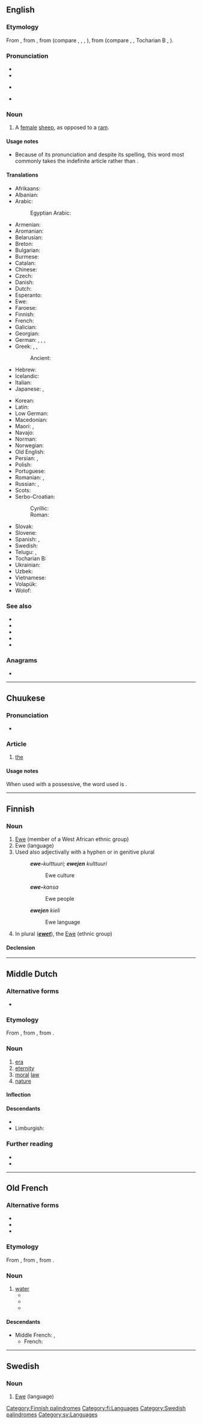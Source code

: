 {{also|Ewe|-ewe|éwé}}
==English==
{{wikipedia|Sheep}}

===Etymology===
From {{inh|en|enm|ewe}}, from {{inh|en|ang|ēowu}}, from {{inh|en|gem-pro|*awiz}} (compare {{cog|ang|ēow|t=sheep}}, {{cog|fy|ei}}, {{cog|nl|ooi}}, {{cog|de|Aue}}), from {{inh|en|ine-pro|*h₂ówis|t=sheep}} (compare {{cog|sga|oí}}, {{cog|la|ovis}}, Tocharian B {{cog|txb|āᵤw|ā(ᵤ)w}}, {{cog|lt|avìs|t=ewe}}).

===Pronunciation===
* {{IPA|/juː/|lang=en}}
* {{rhymes|uː|lang=en}}
* {{homophones|lang=en|u|yew|you}} {{qualifier|in all dialects}}
* {{homophones|lang=en|hew|hue}} {{qualifier|in h-dropping dialects}}

===Noun===
{{en-noun}}

# A [[female]] [[sheep]], as opposed to a [[ram]].
#: {{RQ:King James Version|Genesis|31|38|passage=This twentie yeeres haue I bene with thee: thy '''ewes''' and thy shee goates haue not cast their yong, and the rammes of thy flocke haue I not eaten.}}

====Usage notes====
* Because of its pronunciation and despite its spelling, this word most commonly takes the indefinite article {{m|en|a}} rather than {{m|en|an}}.

====Translations====
{{trans-top|female sheep}}
* Afrikaans: {{t+|af|skaapooi}}
* Albanian: {{t+|sq|dele}}
* Arabic: {{t|ar|نَعْجَة|f}}
*: Egyptian Arabic: {{t|arz|نعجة|f|tr=naʿga}}
* Armenian: {{t+|hy|մաքի}}
* Aromanian: {{t+|rup|oai|f}}
* Belarusian: {{t|be|аве́чка|f}}
* Breton: {{t+|br|dañvadez|f}}
* Bulgarian: {{t+|bg|овца́|f}}
* Burmese: {{t+|my|သိုးမ}}
* Catalan: {{t+|ca|ovella|f}}
* Chinese: {{t+|zh|牂|tr=[[zāng]]|sc=Hani}}
* Czech: {{t+|cs|ovce|f}}
* Danish: {{t|da|moderfår}}
* Dutch: {{t+|nl|ooi|f}}
* Esperanto: {{t|eo|ŝafino}}
* Ewe: {{t|ee|alẽnɔ}}
* Faroese: {{t|fo|ær|f}}
* Finnish: {{t+|fi|uuhi}}
* French: {{t+|fr|brebis|f}}
* Galician: {{t+|gl|ovella|f}}
* Georgian: {{t|ka|ცხვარი}}
* German: {{t+|de|Mutterschaf|n}}, {{t+|de|Aue|f}}, {{t|de|Zibbe|f}}, {{t+|de|Zicke|f}}
* Greek: {{t+|el|προβατίνα|f}}, {{t+|el|αρνάδα|f}}, {{t+|el|αμνάδα|f}}
*: Ancient: {{t|grc|ἀμνάς|f}}
* Hebrew: {{t+|he|רָחֵל|f|tr=rāḥēl}}
* Icelandic: {{t+|is|ær|f}}
* Italian: {{t+|it|pecora|f}}
* Japanese: {{t|ja|牝羊|tr=めひつじ, mehitsuji}}, {{t|ja|雌羊|tr=めひつじ, mehitsuji}}
{{trans-mid}}
* Korean: {{t+|ko|암양}}
* Latin: {{t+|la|ovis|f}}
* Low German: {{t|nds|Au|f}}
* Macedonian: {{t|mk|овца|f}}
* Maori: {{t|mi|uwha hipi}}, {{t|mi|kātua hipi}}
* Navajo: {{t|nv|dibétsaʼii}}
* Norman: {{t|nrf|brébis|f}} {{qualifier|Jersey}}
* Norwegian: {{t|no|søye|c}}
* Old English: {{t|ang|ēowu}}
* Persian: {{t+|fa|میش|tr=miš}}, {{t+|fa|موک|tr=muk}}
* Polish: {{t+|pl|owca|f}}
* Portuguese: {{t+|pt|ovelha|f}}
* Romanian: {{t+|ro|oaie|f}}, {{t+|ro|oiță|f}}
* Russian: {{t+|ru|овца́|f}}, {{t+|ru|я́рка|f}}
* Scots: {{t|sco|yowe}}
* Serbo-Croatian:
*: Cyrillic: {{t|sh|о́вца|f}}
*: Roman: {{t+|sh|óvca|f}}
* Slovak: {{t+|sk|ovca|f}}
* Slovene: {{t+|sl|ovca|f}}
* Spanish: {{t+|es|oveja|f}}, {{t|es|oveja madre|f}}
* Swedish: {{t+|sv|tacka|c}}
* Telugu: {{t+|te|మేషి}}, {{t+|te|ఆడగొర్రె}}
* Tocharian B: {{t|txb|awi}}
* Ukrainian: {{t+|uk|вівця́|f}}
* Uzbek: {{t+|uz|sovliq}}
* Vietnamese: {{t|vi|cuu cai}}
* Volapük: {{t+|vo|jijip}}
* Wolof: {{t|wo|xar mu jigéen}}
{{trans-bottom}}

===See also===
* {{l|en|hog}}
* {{l|en|ram}}
* {{l|en|shearling}}
* {{l|en|teg}}
* {{l|en|wether}}

{{catlangname|en|invariant nouns|nouns with irregular plurals|palindromes}}
{{topics|en|Female animals|Sheep}}

===Anagrams===
* {{anagrams|en|eew|wee}}

----

==Chuukese==

===Pronunciation===
* {{IPA|/eweɪ/|lang=chk}}

===Article===
{{head|chk|article|plural|ekkewe}}

# [[the]] {{gloss|singular}}

====Usage notes====
When used with a possessive, the word used is ''{{l|chk|we}}''.

----

==Finnish==

===Noun===
{{fi-noun}}

# [[Ewe]] (member of a West African ethnic group)
# Ewe (language)
# Used also adjectivally with a hyphen or in genitive plural
#: '''''ewe-'''kulttuuri; '''ewejen''' kulttuuri''
#:: Ewe culture
#: '''''ewe-'''kansa''
#:: Ewe people
#: '''''ewejen''' kieli''
#:: Ewe language
# In plural ('''''[[ewet]]'''''), the [[Ewe]] (ethnic group)

====Declension====
{{fi-decl-valo|ew|||e|ä}}

[[Category:Finnish palindromes]]
[[Category:fi:Languages]]

----

==Middle Dutch==

===Alternative forms===
* {{alter|dum|eeu}}

===Etymology===
From {{inh|dum|odt|ēwa}}, from {{inh|dum|gem-pro|*aiwaz}}, from {{der|dum|ine-pro|*h₂eyu-||vital force}}.

===Noun===
{{dum-noun|head=êwe|f}}

# [[era]]
# [[eternity]]
# [[moral]] [[law]]
# [[nature]]

====Inflection====
{{rfinfl|dum|noun}}

====Descendants====
* {{desctree|nl|eeuw}}
* Limburgish: {{l|li|ieuw}}

===Further reading===
* {{R:VMNW|ID34832}}
* {{R:MNW|09404}}

----

==Old French==

===Alternative forms===
* {{l|fro|iaue}}
* {{l|fro|egua}}
* {{l|fro|euwe}}

===Etymology===
From {{inh|fro|la|aqua}}, from {{inh|fro|itc-pro|*akʷā}}, from {{inh|fro|ine-pro|*h₂ekʷeh₂||water, flowing water}}.

===Noun===
{{fro-noun|f}}

# [[water]]
#* {{quote-book||passage=E caunt ele estoyt de tut chargé<br>La '''ewe''' vint curant a grant plenté.|translation=And when it [the Ark] was fully loaded<br> the waters ran high and fast.|title=Holkham Bible}}
#* {{quote-book|circa 1170|title=[http://books.google.fr/books?id=ZNMTAAAAYAAJ&printsec=frontcover&dq=editions:FXZpAAAAIAAJ&hl=fr&ei=LYqXTY2OGYGmhAfQhJTWBQ&sa=X&oi=book_result&ct=result&resnum=1&ved=0CCsQ6AEwAA#v=onepage&q&f=false Le Roman de Rou]|author=[[w:Wace|Wace]]|passage=L'ewe est bele e parfond qui en la cité cort|translation=The water which runs through the city is beautiful and deep}}
#* {{quote-book|year=circa 1200|author=[[wikipedia:Marie de France|Marie de France]]|title=[[w:Lais of Marie de France|Guigemar]]|passage=En bacins d'or '''ewe''' aporterent|translation=They brought water in basins made of gold}}

====Descendants====
* Middle French: {{l|fro|eau}}, {{l|fro|eaue}}
** French: {{l|fro|eau}}

{{topics|fro|Water}}
{{catlangname|fro|palindromes}}

----

==Swedish==

===Noun===
{{sv-noun|c}}

# [[Ewe]] (language)

{{tbot entry|Swedish|Ewe|2008|April|sv}}

[[Category:Swedish palindromes]]
[[Category:sv:Languages]]